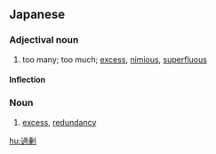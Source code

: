 ==Japanese==
{{ja-kanjitab|か|じょう|yomi=o}}

===Adjectival noun===
{{ja-adj|decl=na|かじょう|kyu=過剩}}

# too many; too much; [[excess]], [[nimious]], [[superfluous]]

====Inflection====
{{ja-na|かじょう}}

===Noun===
{{ja-noun|かじょう|kyu=過剩}}

# [[excess]], [[redundancy]]

[[hu:過剰]]
